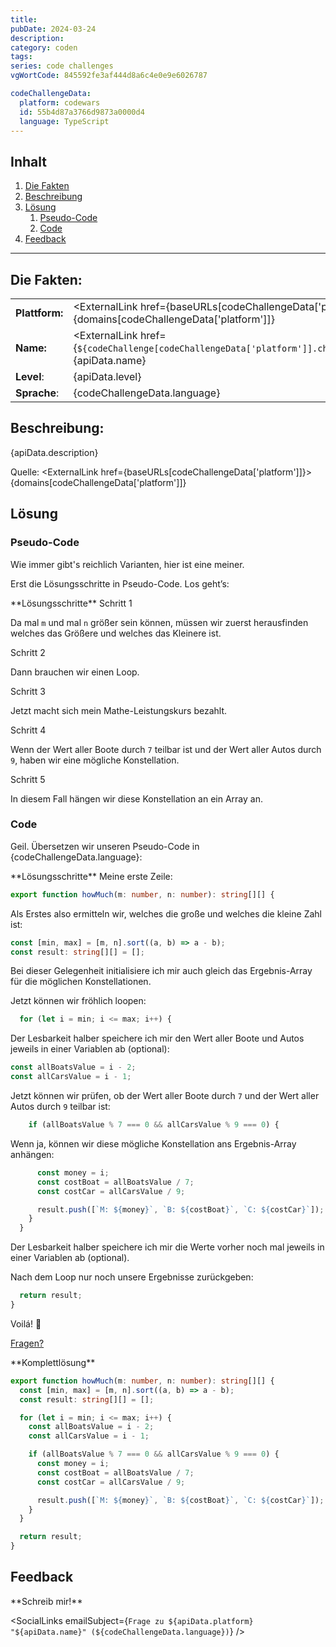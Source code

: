 ```yaml
---
title:
pubDate: 2024-03-24
description:
category: coden
tags:
series: code challenges
vgWortCode: 845592fe3af444d8a6c4e0e9e6026787

codeChallengeData:
  platform: codewars
  id: 55b4d87a3766d9873a0000d4
  language: TypeScript
---
```


## Inhalt

1. [Die Fakten](#)
1. [Beschreibung](#)
1. [Lösung](#)
   1. [Pseudo-Code](#)
   1. [Code](#)
1. [Feedback](#)

---

## Die Fakten:

|                |                                                                                                                                            |
| -------------- | ------------------------------------------------------------------------------------------------------------------------------------------ |
| **Plattform:** | <ExternalLink href={baseURLs[codeChallengeData['platform']]}>{domains[codeChallengeData['platform']]}</ExternalLink>                       |
| **Name:**      | <ExternalLink href={`${codeChallenge[codeChallengeData['platform']].challenge.url}/${codeChallengeData.id}`}>{apiData.name}</ExternalLink> |
| **Level**:     | {apiData.level}                                                                                                                            |
| **Sprache**:   | {codeChallengeData.language}                                                                                                               |

## Beschreibung:

<FetchedMarkdown>{apiData.description}</FetchedMarkdown>

Quelle: <ExternalLink href={baseURLs[codeChallengeData['platform']]}>{domains[codeChallengeData['platform']]}</ExternalLink>

## Lösung

### Pseudo-Code

Wie immer gibt's reichlich Varianten, hier ist eine meiner.

Erst die Lösungsschritte in Pseudo-Code. Los geht’s:

<Accordion>
**Lösungsschritte**

<Accordion>
Schritt 1

Da mal `m` und mal `n` größer sein können, müssen wir zuerst herausfinden welches das Größere und welches das Kleinere ist.

</Accordion>
<Accordion>
Schritt 2

Dann brauchen wir einen Loop.

</Accordion>
<Accordion>
Schritt 3

Jetzt macht sich mein Mathe-Leistungskurs bezahlt.

</Accordion>
<Accordion>
Schritt 4

Wenn der Wert aller Boote durch `7` teilbar ist und der Wert aller Autos durch `9`, haben wir eine mögliche Konstellation.

</Accordion>
<Accordion>
Schritt 5

In diesem Fall hängen wir diese Konstellation an ein Array an.

</Accordion>
</Accordion>

### Code

Geil. Übersetzen wir unseren Pseudo-Code in {codeChallengeData.language}:

<Accordion>
**Lösungsschritte**

<Accordion>
Meine erste Zeile:

```ts
export function howMuch(m: number, n: number): string[][] {
```

</Accordion>
<Accordion>

Als Erstes also ermitteln wir, welches die große und welches die kleine Zahl ist:

```ts
const [min, max] = [m, n].sort((a, b) => a - b);
const result: string[][] = [];
```

Bei dieser Gelegenheit initialisiere ich mir auch gleich das Ergebnis-Array für die möglichen Konstellationen.

</Accordion>
<Accordion>

Jetzt können wir fröhlich loopen:

```ts
  for (let i = min; i <= max; i++) {
```

</Accordion>
<Accordion>

Der Lesbarkeit halber speichere ich mir den Wert aller Boote und Autos jeweils in einer Variablen ab (optional):

```ts
const allBoatsValue = i - 2;
const allCarsValue = i - 1;
```

</Accordion>
<Accordion>

Jetzt können wir prüfen, ob der Wert aller Boote durch `7` und der Wert aller Autos durch `9` teilbar ist:

```ts
    if (allBoatsValue % 7 === 0 && allCarsValue % 9 === 0) {
```

</Accordion>
<Accordion>

Wenn ja, können wir diese mögliche Konstellation ans Ergebnis-Array anhängen:

```ts
      const money = i;
      const costBoat = allBoatsValue / 7;
      const costCar = allCarsValue / 9;

      result.push([`M: ${money}`, `B: ${costBoat}`, `C: ${costCar}`]);
    }
  }
```

Der Lesbarkeit halber speichere ich mir die Werte vorher noch mal jeweils in einer Variablen ab (optional).

</Accordion>
<Accordion>

Nach dem Loop nur noch unsere Ergebnisse zurückgeben:

```ts
  return result;
}
```

</Accordion>
<Accordion>

Voilá! 💪

[Fragen?](#feedback)

</Accordion>
</Accordion>

<Accordion>
**Komplettlösung**

```ts
export function howMuch(m: number, n: number): string[][] {
  const [min, max] = [m, n].sort((a, b) => a - b);
  const result: string[][] = [];

  for (let i = min; i <= max; i++) {
    const allBoatsValue = i - 2;
    const allCarsValue = i - 1;

    if (allBoatsValue % 7 === 0 && allCarsValue % 9 === 0) {
      const money = i;
      const costBoat = allBoatsValue / 7;
      const costCar = allCarsValue / 9;

      result.push([`M: ${money}`, `B: ${costBoat}`, `C: ${costCar}`]);
    }
  }

  return result;
}
```

</Accordion>

## Feedback

<Accordion>
**Schreib mir!**

<SocialLinks
  emailSubject={`Frage zu ${apiData.platform} "${apiData.name}" (${codeChallengeData.language})`}
/>

</Accordion>
